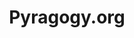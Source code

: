 ---
title: Pyragogy.org
description: Co-create knowledge in a new era of human-AI peer learning.
template: splash


hero:
  tagline: A new paradigm of cognitive co-creation between humans and AI.

  image:
    file: ../../assets/0.webp
  actions:
    - text: Pyragogy Docs
      link: /core/why
---  